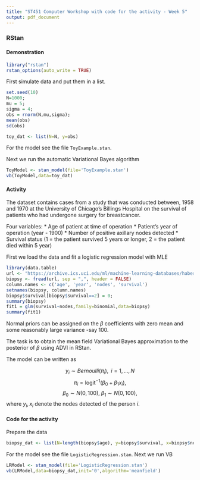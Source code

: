 ```yaml
---
title: "ST451 Computer Workshop with code for the activity - Week 5"
output: pdf_document
---
```


### RStan

#### Demonstration

```r
library("rstan")
rstan_options(auto_write = TRUE)
```

First simulate data and put them in a list.

```r
set.seed(10)
N=1000;
mu = 5;
sigma = 4;
obs = rnorm(N,mu,sigma);
mean(obs)
sd(obs)

toy_dat <- list(N=N, y=obs)
```

For the model see the file `ToyExample.stan`. 

Next we run the automatic Variational Bayes algorithm

```r
ToyModel <- stan_model(file='ToyExample.stan')
vb(ToyModel,data=toy_dat)
```


#### Activity

The dataset contains cases from a study that was conducted between, 1958 and 1970 at the University of Chicago's Billings Hospital on the survival of patients who had undergone surgery for breastcancer.

Four variables:
  * Age of patient at time of operation 
  * Patient's year of operation (year - 1900)
  * Number of positive axillary nodes detected 
  * Survival status (1 = the patient survived 5 years or longer, 2 = the patient died within 5 year)

First we load the data and fit a logistic regression model with MLE

```r
library(data.table)
url <- "https://archive.ics.uci.edu/ml/machine-learning-databases/haberman/haberman.data"
biopsy <- fread(url, sep = ",", header = FALSE)
column.names <- c('age', 'year', 'nodes', 'survival')
setnames(biopsy, column.names)
biopsy$survival[biopsy$survival==2] = 0;
summary(biopsy)
fit1 = glm(survival~nodes,family=binomial,data=biopsy)
summary(fit1)
```

Normal priors can be assigned on the $\beta$ coefficients with zero mean and some reasonably large variance -say $100$.

The task is to obtain the mean field Variational Bayes approximation to the posterior of $\beta$ using ADVI in RStan.  

The model can be written as

$$y_i\sim Bernoulli(\pi_i),\;\; i=1,...,N$$
$$\pi_i = \text{logit}^{-1}(\beta_0+\beta_1 x_{i}),$$
$$\beta_0 \sim N(0,100), \;  \beta_1 \sim N(0,100),$$
where $y_i, x_{i}$ denote the nodes detected of the person $i$.


#### Code for the activity

Prepare the data 

```r
biopsy_dat <- list(N=length(biopsy$age), y=biopsy$survival, x=biopsy$nodes)
```

For the model see the file `LogisticRegression.stan`. Next we run VB

```r
LRModel <- stan_model(file='LogisticRegression.stan')
vb(LRModel,data=biopsy_dat,init='0',algorithm='meanfield')
```
